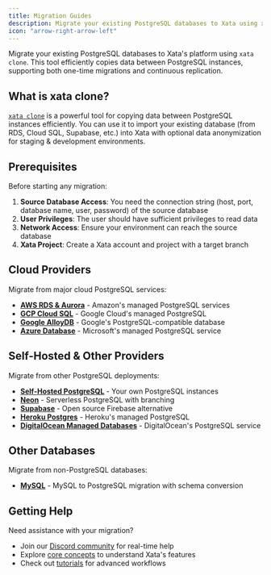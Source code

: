 ```yaml
---
title: Migration Guides
description: Migrate your existing PostgreSQL databases to Xata using xata clone
icon: "arrow-right-arrow-left"
---
```


Migrate your existing PostgreSQL databases to Xata's platform using `xata clone`. This tool efficiently copies data between PostgreSQL instances, supporting both one-time migrations and continuous replication.

## What is xata clone?

[`xata clone`](/cli/clone) is a powerful tool for copying data between PostgreSQL instances efficiently. You can use it to import your existing database (from RDS, Cloud SQL, Supabase, etc.) into Xata with optional data anonymization for staging & development environments.

## Prerequisites

Before starting any migration:

1. **Source Database Access**: You need the connection string (host, port, database name, user, password) of the source database
2. **User Privileges**: The user should have sufficient privileges to read data
4. **Network Access**: Ensure your environment can reach the source database
5. **Xata Project**: Create a Xata account and project with a target branch

## Cloud Providers

Migrate from major cloud PostgreSQL services:

- **[AWS RDS & Aurora](/migrations/aws-rds)** - Amazon's managed PostgreSQL services
- **[GCP Cloud SQL](/migrations/gcp-cloudsql)** - Google Cloud's managed PostgreSQL
- **[Google AlloyDB](/migrations/alloydb)** - Google's PostgreSQL-compatible database
- **[Azure Database](/migrations/azure)** - Microsoft's managed PostgreSQL service

## Self-Hosted & Other Providers

Migrate from other PostgreSQL deployments:

- **[Self-Hosted PostgreSQL](/migrations/self-hosted)** - Your own PostgreSQL instances
- **[Neon](/migrations/neon)** - Serverless PostgreSQL with branching
- **[Supabase](/migrations/supabase)** - Open source Firebase alternative
- **[Heroku Postgres](/migrations/heroku)** - Heroku's managed PostgreSQL
- **[DigitalOcean Managed Databases](/migrations/digitalocean)** - DigitalOcean's PostgreSQL service

## Other Databases

Migrate from non-PostgreSQL databases:

- **[MySQL](/migrations/mysql)** - MySQL to PostgreSQL migration with schema conversion

## Getting Help

Need assistance with your migration?

- Join our [Discord community](https://discord.gg/xata) for real-time help
- Explore [core concepts](/core-concepts) to understand Xata's features
- Check out [tutorials](/tutorials) for advanced workflows 